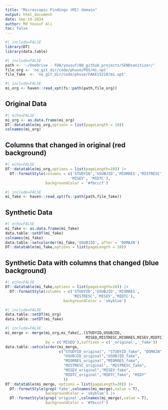 ```yaml
---
title: "Microscopic Findings (MI) domain"
output: html_document
date: Sep-10-2024
author: Md Yousuf Ali
toc: false
---
```




```r
#| include=FALSE
library(DT)
library(data.table)
```



```r
#| include=FALSE
path <- '~/OneDrive - FDA/yousuf/00_github_projects/SENDsanitizer/'
file_org <- 'no_git_dir/code/phuse/PDS/mi.xpt'
file_fake  <- 'no_git_dir/code/phuse/FAKE15218/mi.xpt'
```



```r
#| include=FALSE
mi_org <- haven::read_xpt(fs::path(path,file_org))
```

##  Original Data


```r
#| echo=FALSE
mi_org <- as.data.frame(mi_org)
DT::datatable(mi_org,options = list(pageLength = 10))
colnames(mi_org)
```

##  Columns that changed in original (red background)

```r
#| echo=FALSE
DT::datatable(mi_org,options = list(pageLength=10)) |>
  DT::formatStyle(columns = c('STUDYID','USUBJID','MIORRES','MISTRESC',
                             'MISEV', 'MIDTC'),
                  backgroundColor = '#fbcccf')
```



```r
#| include=FALSE
mi_fake <- haven::read_xpt(fs::path(path,file_fake))
```

## Synthetic Data


```r
#| echo=FALSE
mi_fake <- as.data.frame(mi_fake)
data.table::setDT(mi_fake)
colnames(mi_fake)
data.table::setcolorder(mi_fake,'USUBJID', after = 'DOMAIN')
DT::datatable(mi_fake,options = list(pageLength = 10))
```

## Synthetic Data with columns that changed (blue background)

```r
#| echo=FALSE
DT::datatable(mi_fake,options = list(pageLength=10)) |>
  DT::formatStyle(columns = c('STUDYID','USUBJID','MIORRES',
                              'MISTRESC','MISEV','MIDTC'),
                          backgroundColor = 'skyblue')
```



```r
#| include=FALSE
data.table::setDT(mi_org)
data.table::setDT(mi_fake)
```
```r
#| include=FALSE
mi_merge <- merge(mi_org,mi_fake[,.(STUDYID,USUBJID,
                                    MISEQ,MISTRESC,MIORRES,MISEV,MIDTC)],
                  by = c('MISEQ'),suffixes = c('_original','_fake'))
data.table::setcolorder(mi_merge,
                        c("STUDYID_original", "STUDYID_fake", "DOMAIN",
                          "USUBJID_original","USUBJID_fake",
                          "MIORRES_original","MIORRES_fake",
                          "MISTRESC_original", "MISTRESC_fake",
                          "MISEV_original","MISEV_fake",
                          "MIDTC_original","MIDTC_fake", "MIDY"
                          ))
DT::datatable(mi_merge, options = list(pageLength=20)) |>
  DT::formatStyle(grep('fake',colnames(mi_merge),value = T),
                  backgroundColor = 'skyblue') |>
  DT::formatStyle(grep('original',colnames(mi_merge),value = T),
                  backgroundColor = '#fbcccf')
```

